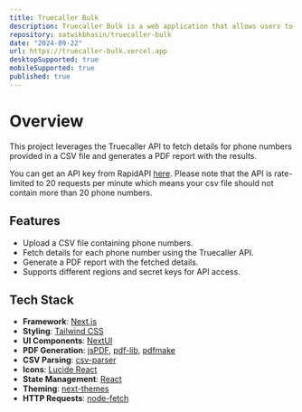```yaml
---
title: Truecaller Bulk
description: Truecaller Bulk is a web application that allows users to look up multiple phone numbers on Truecaller in one go
repository: satwikbhasin/truecaller-bulk
date: "2024-09-22"
url: https://truecaller-bulk.vercel.app
desktopSupported: true
mobileSupported: true
published: true
---
```


# Overview

This project leverages the Truecaller API to fetch details for phone numbers provided in a CSV file and generates a PDF report with the results.

You can get an API key from RapidAPI [here](https://rapidapi.com/DataCrawler/api/truecaller4). Please note that the API is rate-limited to 20 requests per minute which means your csv file should not contain more than 20 phone numbers.

## Features

- Upload a CSV file containing phone numbers.
- Fetch details for each phone number using the Truecaller API.
- Generate a PDF report with the fetched details.
- Supports different regions and secret keys for API access.

## Tech Stack

- **Framework**: [Next.js](https://nextjs.org/)
- **Styling**: [Tailwind CSS](https://tailwindcss.com/)
- **UI Components**: [NextUI](https://nextui.org/)
- **PDF Generation**: [jsPDF](https://github.com/parallax/jsPDF), [pdf-lib](https://github.com/Hopding/pdf-lib), [pdfmake](https://github.com/bpampuch/pdfmake)
- **CSV Parsing**: [csv-parser](https://github.com/mafintosh/csv-parser)
- **Icons**: [Lucide React](https://lucide.dev/)
- **State Management**: [React](https://reactjs.org/)
- **Theming**: [next-themes](https://github.com/pacocoursey/next-themes)
- **HTTP Requests**: [node-fetch](https://github.com/node-fetch/node-fetch)
